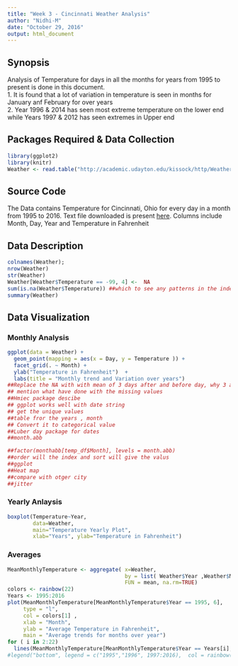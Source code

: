 ```yaml
---
title: "Week 3 - Cincinnati Weather Analysis"
author: "Nidhi-M"
date: "October 29, 2016"
output: html_document
---
```


## Synopsis

Analysis of Temperature for days in all the months for years from 1995 to present is done in this document.  
1. It is found that a lot of variation in temperature is seen in months for January anf February for over years  
2. Year 1996 & 2014 has seen most extreme temperature on the lower end while Years 1997 & 2012 has seen extremes in Upper end

## Packages Required & Data Collection

```r
library(ggplot2)
library(knitr)
Weather <- read.table("http://academic.udayton.edu/kissock/http/Weather/gsod95-current/OHCINCIN.txt", col.names = c("Month","Day", "Year", "Temperature")) ## Try using Read_table and read_fwfq
```
## Source Code
The Data contains Temperature for Cincinnati, Ohio for every day in a month from 1995 to 2016.
Text file downloaded is present [here](http://academic.udayton.edu/kissock/http/Weather/gsod95-current/OHCINCIN.txt).
Columns include Month, Day, Year and Temperature in Fahrenheit

## Data Description


```r
colnames(Weather); 
nrow(Weather)
str(Weather)
Weather[Weather$Temperature == -99, 4] <-  NA
sum(is.na(Weather$Temperature)) ##which to see any patterns in the indexes of the missing value
summary(Weather)

```


## Data Visualization {.tabset}

### Monthly Analysis
```r
ggplot(data = Weather) +
  geom_point(mapping = aes(x = Day, y = Temperature )) +
  facet_grid(. ~ Month) + 
  ylab("Temperature in Fahrenheit")  +
  labs(title = "Monthly trend and Variation over years")
##Replace the NA with with mean of 3 days after and before day, why 3 as there were 2 consecutive days missing
## mention what have done with the missing values 
##Hmiec package descibe
## ggplot works well with date string
## get the unique values
##table fror the years , month
## Convert it to categorical value
##Luber day package for dates
##month.abb

##factor(monthabb[temp_df$Month], levels = month.abb)
##order will the index and sort will give the valus 
##ggplot
##Heat map
##compare with otger city
##jitter
```
      
      
### Yearly Anlaysis
```r
boxplot(Temperature~Year,
        data=Weather,
        main="Temperature Yearly Plot", 
        xlab="Years", ylab="Temperature in Fahrenheit")

```
    

### Averages
```r
MeanMonthlyTemperature <- aggregate( x=Weather, 
                                     by = list( Weather$Year ,Weather$Month), 
                                     FUN = mean, na.rm=TRUE)
colors <- rainbow(22)
Years <- 1995:2016
plot(MeanMonthlyTemperature[MeanMonthlyTemperature$Year == 1995, 6],
     type = "l",
     col = colors[1] , 
     xlab = "Month", 
     ylab = "Average Temperature in Fahrenheit", 
     main = "Average trends for months over year")
for ( i in 2:22)
  lines(MeanMonthlyTemperature[MeanMonthlyTemperature$Year == Years[i], 6],type = "l",col = colors[i])
#legend("bottom", legend = c("1995","1996", 1997:2016),  col = rainbow(22) )
```









